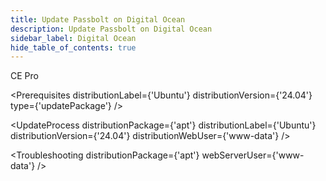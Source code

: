 ```yaml
---
title: Update Passbolt on Digital Ocean
description: Update Passbolt on Digital Ocean
sidebar_label: Digital Ocean
hide_table_of_contents: true
---
```



<div style={{display: "flex", gap: "1rem"}}>
  <Chips link="https://www.passbolt.com/ce/digitalocean" isUnderMainTitle={true}>CE</Chips>
  <Chips link="https://www.passbolt.com/pricing/pro" isUnderMainTitle={true}>Pro</Chips>
</div>

<Prerequisites
  distributionLabel={'Ubuntu'}
  distributionVersion={'24.04'}
  type={'updatePackage'}
/>

<UpdateProcess
  distributionPackage={'apt'}
  distributionLabel={'Ubuntu'}
  distributionVersion={'24.04'}
  distributionWebUser={'www-data'}
/>

<Troubleshooting distributionPackage={'apt'} webServerUser={'www-data'} />

<InCaseOfIssues />
